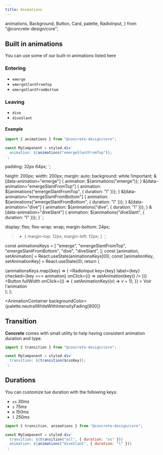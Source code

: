 ```yaml
---
title: Animations
---
```



  animations,
  Background,
  Button,
  Card,
  palette,
  RadioInput,
} from "@concrete-design/core";

## Built in animations

You can use some of our built-in animations listed here

### Entering

- `emerge`
- `emergeSlantFromTop`
- `emergeSlantFromBottom`

### Leaving

- `dive`
- `diveSlant`

#### Example

```jsx
import { animations } from "@concrete-design/core";

const MyComponent = styled.div`
  animation: ${animations("emergeSlantFromTop")};
`;
```

  padding: 32px 64px;
`;

  height: 200px;
  width: 200px;
  margin: auto;
  background: white !important;
  &[data-animation="emerge"] {
    animation: ${animations("emerge")};
  }
  &[data-animation="emergeSlantFromTop"] {
    animation: ${animations("emergeSlantFromTop", { duration: "l" })};
  }
  &[data-animation="emergeSlantFromBottom"] {
    animation: ${animations("emergeSlantFromBottom", { duration: "l" })};
  }
  &[data-animation="dive"] {
    animation: ${animations("dive", { duration: "l" })};
  }
  &[data-animation="diveSlant"] {
    animation: ${animations("diveSlant", { duration: "l" })};
  }
`;

  display: flex;
  flex-wrap: wrap;
  margin-bottom: 24px;
  > * {
    margin-top: 12px;
    margin-left: 12px;
  }
`;

  const animationsKeys = [
    "emerge",
    "emergeSlantFromTop",
    "emergeSlantFromBottom",
    "dive",
    "diveSlant",
  ];
  const [animation, setAnimation] = React.useState(animationsKeys[0]);
  const [animationKey, setAnimationKey] = React.useState(0);
  return (
    <div>
      <StyledAnimationExample key={animationKey} data-animation={animation} />
      <AnimationActions>
        {animationsKeys.map((key) => (
          <RadioInput
            key={key}
            label={key}
            checked={key === animation}
            onClick={() => setAnimation(key)}
          />
        ))}
      </AnimationActions>
      <Button
        fullWidth
        onClick={() => {
          setAnimationKey((v) => v + 1);
        }}
      >
        Voir l'animation
      </Button>
    </div>
  );
};

<AnimationContainer
  backgroundColor={palette.neutralWhiteWithIntensityFading[800]}
>
  <AnimationExample />
</AnimationContainer>

## Transition

**Concrete** comes with small utility to help having consistent animation duration and type.

```jsx
import { transition } from "@concrete-design/core";

const MyComponent = styled.div`
  transition: ${transition($cssKey)};
`;
```

## Durations

You can customize tue duration with the following keys:

- `xs` _30ms_
- `s` _75ms_
- `m` _150ms_
- `l` _250ms_

```jsx
import { transition, animations } from "@concrete-design/core";

const MyComponent = styled.div`
  transition: ${transition("all", { duration: "xs" })}
  animation: ${animations("diveSlant", { duration: "l" })}
`;
```

